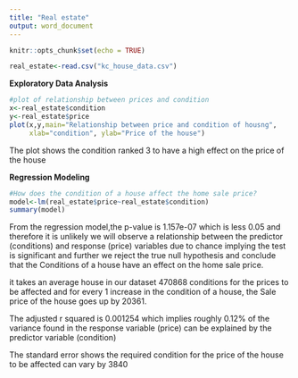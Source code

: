---
title: "Real estate"
output: word_document
---

```{r setup, include=FALSE}
knitr::opts_chunk$set(echo = TRUE)
```

```{r}
real_estate<-read.csv("kc_house_data.csv")
```

**Exploratory Data Analysis**

```{r}
#plot of relationship between prices and condition
x<-real_estate$condition
y<-real_estate$price
plot(x,y,main="Relationship between price and condition of housng",
     xlab="condition", ylab="Price of the house")
```

The plot shows the condition ranked 3 to have a high effect on 
the price of the house 



**Regression Modeling**

```{r}
#How does the condition of a house affect the home sale price?
model<-lm(real_estate$price~real_estate$condition)
summary(model)
```
From the regression model,the p-value is 1.157e-07 which is less 0.05 and therefore it is unlikely we will observe a relationship between the predictor (conditions) and response (price) variables due to chance implying the test is significant and further we reject the true null hypothesis and conclude that the Conditions of a house have an effect on the home sale price.

it takes an average house in our dataset 470868 conditions for the prices to be affected and for every 1 increase in the condition of a house, the Sale price of the house goes up by 20361.

The adjusted r squared is 0.001254 which implies roughly 0.12% of the variance found in the response variable (price) can be explained by the predictor variable (condition)

The standard error shows the required condition  for the price of the house to be affected can vary by  3840 




